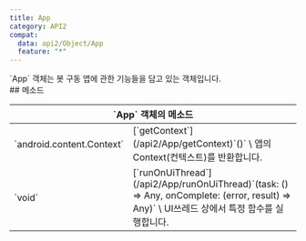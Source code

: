 ```yaml
---
title: App
category: API2
compat:
  data: api2/Object/App
  feature: "*"
---
```


<Section>
  `App` 객체는 봇 구동 앱에 관한 기능들을 담고 있는 객체입니다.
</Section>
<Section>
  ## 메소드

  <Table>
    <Thead>
      <Tr>
        <Th colSpan="2">`App` 객체의 메소드</Th>
      </Tr>
    </Thead>
    <Tbody>
      <Tr>
        <Td><span>`android.content.Context`</span></Td>
        <Td>
          [`getContext`](/api2/App/getContext)`()` \
          앱의 Context(컨텍스트)를 반환합니다.
        </Td>
      </Tr>
      <Tr>
        <Td><span>`void`</span></Td>
        <Td>
          [`runOnUiThread`](/api2/App/runOnUiThread)`(task: () => Any, onComplete: (error, result) => Any)` \
          UI쓰레드 상에서 특정 함수를 실행합니다.
        </Td>
      </Tr>
    </Tbody>
  </Table>
</Section>
